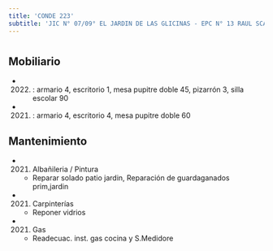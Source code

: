 ```yaml
---
title: 'CONDE 223'
subtitle: 'JIC N° 07/09° EL JARDIN DE LAS GLICINAS - EPC N° 13 RAUL SCALABRINI ORTIZ - CECEP N° 09 (SEDE)'
---
```


#


## Mobiliario

*  (2022) : armario 4, escritorio 1, mesa pupitre doble 45, pizarrón 3, silla escolar 90 

*  (2021) : armario 4, escritorio 4, mesa pupitre doble 60 





## Mantenimiento

*  (2021) Albañileria / Pintura 
    + Reparar solado patio jardin, Reparación de guardaganados prim,jardin

*  (2021) Carpinterías 
    + Reponer vidrios

*  (2021) Gas 
    + Readecuac. inst. gas cocina y S.Medidore




